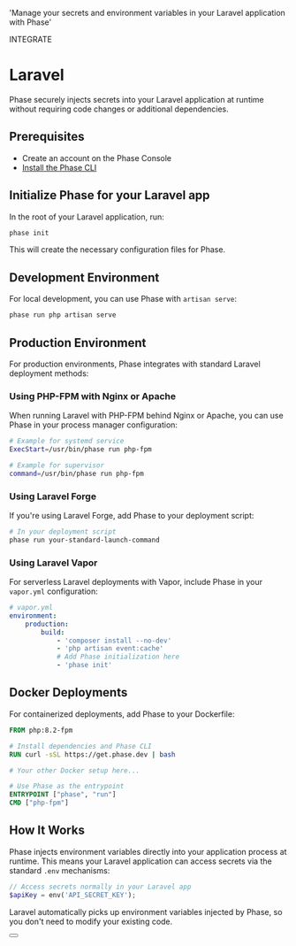 
  'Manage your secrets and environment variables in your Laravel application with Phase'

<Tag variant="small">INTEGRATE</Tag>

# Laravel

Phase securely injects secrets into your Laravel application at runtime without requiring code changes or additional dependencies.

## Prerequisites

- Create an account on the Phase Console
- [Install the Phase CLI](/cli/install)

## Initialize Phase for your Laravel app

In the root of your Laravel application, run:

```bash
phase init
```

This will create the necessary configuration files for Phase.

## Development Environment

For local development, you can use Phase with `artisan serve`:

```bash
phase run php artisan serve
```

## Production Environment

For production environments, Phase integrates with standard Laravel deployment methods:

### Using PHP-FPM with Nginx or Apache

When running Laravel with PHP-FPM behind Nginx or Apache, you can use Phase in your process manager configuration:

```bash
# Example for systemd service
ExecStart=/usr/bin/phase run php-fpm

# Example for supervisor
command=/usr/bin/phase run php-fpm
```

### Using Laravel Forge

If you're using Laravel Forge, add Phase to your deployment script:

```bash
# In your deployment script
phase run your-standard-launch-command
```

### Using Laravel Vapor

For serverless Laravel deployments with Vapor, include Phase in your `vapor.yml` configuration:

```yaml
# vapor.yml
environment:
    production:
        build:
            - 'composer install --no-dev'
            - 'php artisan event:cache'
            # Add Phase initialization here
            - 'phase init'
```

## Docker Deployments

For containerized deployments, add Phase to your Dockerfile:

```dockerfile
FROM php:8.2-fpm

# Install dependencies and Phase CLI
RUN curl -sSL https://get.phase.dev | bash

# Your other Docker setup here...

# Use Phase as the entrypoint
ENTRYPOINT ["phase", "run"]
CMD ["php-fpm"]
```

## How It Works

Phase injects environment variables directly into your application process at runtime. This means your Laravel application can access secrets via the standard `.env` mechanisms:

```php
// Access secrets normally in your Laravel app
$apiKey = env('API_SECRET_KEY');
```

Laravel automatically picks up environment variables injected by Phase, so you don't need to modify your existing code.

<div className="not-prose">
  <Button
    href="https://laravel.com/docs/10.x/configuration#environment-configuration"
    variant="text"
    arrow="right"
    children="Laravel Docs"
  />
</div>
